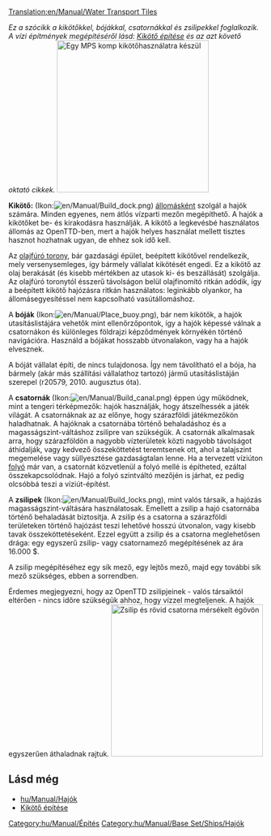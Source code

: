 [[Translation:en/Manual/Water Transport Tiles]]

''Ez a szócikk a kikötőkkel, bójákkal, csatornákkal és zsilipekkel foglalkozik. A vízi építmények megépítéséről lásd:  [[hu/Manual/Kikötő építése|Kikötő építése]] és az azt követő oktató cikkek.''
[[File:en/Manual/Dockscreenshot.png|thumb|300px|right|Egy [[hu/Manual/Base Set/Ships/MPS komp|MPS komp]] kikötőhasználatra készül]]

'''Kikötő:''' (Ikon:[[File:en/Manual/Build dock.png]]) [[hu/Manual/Állomások|állomásként]] szolgál a hajók számára. Minden egyenes, nem átlós vízparti mezőn megépíthető. A hajók a kikötőket be- és kirakodásra használják. A kikötő a legkevésbé használatos állomás az OpenTTD-ben, mert a hajók helyes használat mellett tisztes hasznot hozhatnak ugyan, de ehhez sok idő kell.

Az [[hu/Manual/Base Set/Industries/Olajfúró torony|olajfúró torony]], bár gazdasági épület, beépített kikötővel rendelkezik, mely versenysemleges, így bármely vállalat kikötését engedi. Ez a kikötő az olaj berakását (és kisebb mértékben az utasok ki- és beszállását) szolgálja. Az olajfúró toronytól ésszerű távolságon belül olajfinomító ritkán adódik, így a beépített kikötő hajózásra ritkán használatos: leginkább olyankor, ha állomásegyesítéssel nem kapcsolható vasútállomáshoz.

A '''bóják''' (Ikon:[[File:en/Manual/Place buoy.png]]), bár nem kikötők, a hajók utasításlistájára vehetők mint ellenőrzőpontok, így a hajók képessé válnak a csatornákon és különleges földrajzi képződmények környékén történő navigációra. Használd a bójákat hosszabb útvonalakon, vagy ha a hajók elvesznek. 

A bóját vállalat építi, de nincs tulajdonosa. Így nem távolítható el a bója, ha bármely (akár más szállítási vállalathoz tartozó) jármű utasításlistáján szerepel (r20579, 2010. augusztus óta).

A '''csatornák''' (Ikon:[[File:en/Manual/Build canal.png]]) éppen úgy működnek, mint a tengeri térképmezők: hajók használják, hogy átszelhessék a játék világát. A csatornáknak az az előnye, hogy szárazföldi játékmezőkön haladhatnak. A hajóknak a csatornába történő behaladáshoz és a magasságszint-váltáshoz zsilipre van szükségük. A csatornák alkalmasak arra, hogy szárazföldön a nagyobb vízterületek közti nagyobb távolságot áthidalják, vagy kedvező összeköttetést teremtsenek ott, ahol a talajszint megemelése vagy süllyesztése gazdaságtalan lenne. Ha a tervezett víziúton [[hu/Folyó|folyó]] már van, a csatornát közvetlenül a folyó mellé is építheted, ezáltal összekapcsolódnak. Hajó a folyó szintváltó mezőjén is járhat, ez pedig olcsóbbá teszi a víziút-építést.

A '''zsilipek''' (Ikon:[[File:en/Manual/Build locks.png]]), mint valós társaik, a hajózás magasságszint-váltására használatosak. Emellett a zsilip a hajó csatornába történő behaladását biztosítja. A zsilip és a csatorna a szárazföldi területeken történő hajózást teszi lehetővé hosszú útvonalon, vagy kisebb tavak összeköttetéseként. Ezzel együtt a zsilip és a csatorna meglehetősen drága: egy egyszerű zsilip- vagy csatornamező megépítésének az ára 16.000 $.

A zsilip megépítéséhez egy sík mező, egy lejtős mező, majd egy további sík mező szükséges, ebben a sorrendben.

Érdemes megjegyezni, hogy az OpenTTD zsilipjeinek - valós társaiktól eltérően - nincs időre szükségük ahhoz, hogy vízzel megteljenek. A hajók egyszerűen áthaladnak rajtuk. 
[[File:en/Manual/Temperate-canal-locks.png|thumb|300px|center|Zsilip és rövid csatorna mérsékelt égövön]]




==Lásd még==
*[[hu/Manual/Hajók]]
*[[hu/Manual/Kikötő építése|Kikötő építése]]


[[Category:hu/Manual/Építés]]
[[Category:hu/Manual/Base Set/Ships/Hajók]]